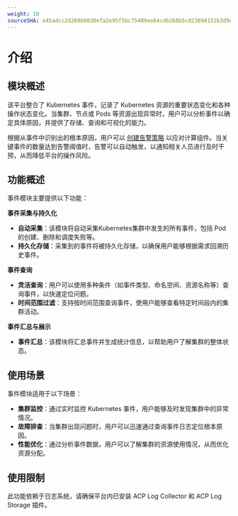 ```yaml
---
weight: 10
sourceSHA: e45adcc2d289b8030efa2e95f5bc75489ee64cdb268b5cd23894151b3d9d1e97
---
```


# 介绍

## 模块概述

该平台整合了 Kubernetes 事件，记录了 Kubernetes 资源的重要状态变化和各种操作状态变化。当集群、节点或 Pods 等资源出现异常时，用户可以分析事件以确定具体原因，并提供了存储、查询和可视化的能力。

根据从事件中识别出的根本原因，用户可以 [创建告警策略](../monitor/functions/manage_alert.mdx) 以应对计算组件。当关键事件的数量达到告警阈值时，告警可以自动触发，以通知相关人员进行及时干预，从而降低平台的操作风险。

## 功能概述

事件模块主要提供以下功能：

**事件采集与持久化**

- **自动采集**：该模块将自动采集Kubernetes集群中发生的所有事件，包括 Pod 的创建、删除和调度失败等。
- **持久化存储**：采集到的事件将被持久化存储，以确保用户能够根据需求回溯历史事件。

**事件查询**

- **灵活查询**：用户可以使用多种条件（如事件类型、命名空间、资源名称等）查询事件，以快速定位问题。
- **时间范围过滤**：支持按时间范围查询事件，使用户能够查看特定时间段内的集群活动。

**事件汇总与展示**

- **事件汇总**：该模块将汇总事件并生成统计信息，以帮助用户了解集群的整体状态。

## 使用场景

事件模块适用于以下场景：

- **集群监控**：通过实时监控 Kubernetes 事件，用户能够及时发现集群中的异常情况。
- **故障排查**：当集群出现问题时，用户可以迅速通过查询事件日志定位根本原因。
- **性能优化**：通过分析事件数据，用户可以了解集群的资源使用情况，从而优化资源分配。

## 使用限制

此功能依赖于日志系统，请确保平台内已安装 ACP Log Collector 和 ACP Log Storage 插件。
